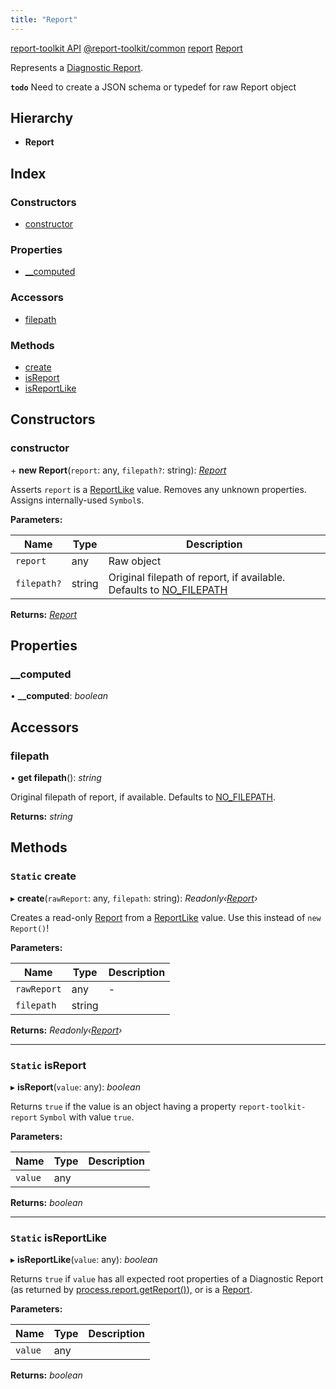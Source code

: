 ```yaml
---
title: "Report"
---
```


<Breadcrumb noTrailingSlash>
<BreadcrumbItem><a href="../home">report-toolkit API</a></BreadcrumbItem>
<BreadcrumbItem><a href="../modules/report_toolkit_common">@report-toolkit/common</a></BreadcrumbItem>
<BreadcrumbItem><a href="../modules/report_toolkit_common.report">report</a></BreadcrumbItem>
<BreadcrumbItem><a href="report_toolkit_common.report.report">Report</a></BreadcrumbItem>
</Breadcrumb>

Represents a [Diagnostic Report](https://nodejs.org/api/process.html#process_process_report_getreport_err).

**`todo`** Need to create a JSON schema or typedef for raw Report object

## Hierarchy

* **Report**

## Index

### Constructors

- [constructor](report_toolkit_common.report.report#constructor)

### Properties

- [__computed](report_toolkit_common.report.report#__computed)

### Accessors

- [filepath](report_toolkit_common.report.report#filepath)

### Methods

- [create](report_toolkit_common.report.report#static-create)
- [isReport](report_toolkit_common.report.report#static-isreport)
- [isReportLike](report_toolkit_common.report.report#static-isreportlike)

## Constructors

### constructor

\+ **new Report**(`report`: any, `filepath?`: string): *[Report](report_toolkit_common.report.report)*

Asserts `report` is a [ReportLike](../modules/report_toolkit_common.report.mdx#reportlike) value. Removes any unknown properties. Assigns internally-used `Symbol`s.

**Parameters:**

Name | Type | Description |
------ | ------ | ------ |
`report` | any | Raw object |
`filepath?` | string | Original filepath of report, if available. Defaults to [NO_FILEPATH](../modules/report_toolkit_common.constants.mdx#const-no_filepath)  |

**Returns:** *[Report](report_toolkit_common.report.report)*

## Properties

### __computed

• **__computed**: *boolean*

## Accessors

### filepath

• **get filepath**(): *string*

Original filepath of report, if available. Defaults to [NO_FILEPATH](../modules/report_toolkit_common.constants.mdx#const-no_filepath).

**Returns:** *string*

## Methods

### `Static` create

▸ **create**(`rawReport`: any, `filepath`: string): *Readonly‹[Report](report_toolkit_common.report.report)›*

Creates a read-only [Report](report_toolkit_common.report.report.mdx) from a [ReportLike](../modules/report_toolkit_common.report.mdx#reportlike) value.
Use this instead of `new Report()`!

**Parameters:**

Name | Type | Description |
------ | ------ | ------ |
`rawReport` | any | - |
`filepath` | string |   |

**Returns:** *Readonly‹[Report](report_toolkit_common.report.report)›*

___

### `Static` isReport

▸ **isReport**(`value`: any): *boolean*

Returns `true` if the value is an object having a property `report-toolkit-report` `Symbol` with value `true`.

**Parameters:**

Name | Type | Description |
------ | ------ | ------ |
`value` | any |   |

**Returns:** *boolean*

___

### `Static` isReportLike

▸ **isReportLike**(`value`: any): *boolean*

Returns `true` if `value` has all expected root properties of a Diagnostic Report (as returned by [process.report.getReport()](https://nodejs.org/api/process.html#process_process_report_getreport_err)), or is a [Report](report_toolkit_common.report.report.mdx).

**Parameters:**

Name | Type | Description |
------ | ------ | ------ |
`value` | any |   |

**Returns:** *boolean*

